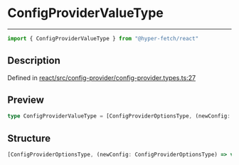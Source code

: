 

# ConfigProviderValueType

<div class="api-docs__separator" data-reactroot="">

---

</div><div class="api-docs__import" data-reactroot="">

```ts
import { ConfigProviderValueType } from "@hyper-fetch/react"
```

</div><div class="api-docs__section">

## Description

</div><div class="api-docs__description"><span class="api-docs__do-not-parse">



</span></div><p class="api-docs__definition">

Defined in [react/src/config-provider/config-provider.types.ts:27](https://github.com/BetterTyped/hyper-fetch/blob/c44d728f/packages/react/src/config-provider/config-provider.types.ts#L27)

</p><div class="api-docs__section">

## Preview

</div><div class="api-docs__preview type single">

```ts
type ConfigProviderValueType = [ConfigProviderOptionsType, (newConfig: ConfigProviderOptionsType) => void];
```

</div><div class="api-docs__section">

## Structure

</div><div class="api-docs__returns">

```ts
[ConfigProviderOptionsType, (newConfig: ConfigProviderOptionsType) => void]
```

</div>
